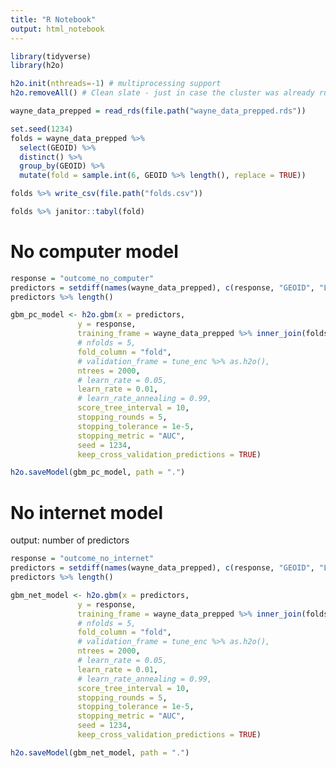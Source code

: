 ```yaml
---
title: "R Notebook"
output: html_notebook
---
```


```r
library(tidyverse)
library(h2o)

h2o.init(nthreads=-1) # multiprocessing support
h2o.removeAll() # Clean slate - just in case the cluster was already running
```


```r
wayne_data_prepped = read_rds(file.path("wayne_data_prepped.rds"))
```

```r
set.seed(1234)
folds = wayne_data_prepped %>%
  select(GEOID) %>%
  distinct() %>%
  group_by(GEOID) %>%
  mutate(fold = sample.int(6, GEOID %>% length(), replace = TRUE))

folds %>% write_csv(file.path("folds.csv"))

folds %>% janitor::tabyl(fold)
```

# No computer model

```r
response = "outcome_no_computer"
predictors = setdiff(names(wayne_data_prepped), c(response, "GEOID", "Location", "outcome_no_internet", computer_outcomes, internet_outcomes))
predictors %>% length()
```

```r
gbm_pc_model <- h2o.gbm(x = predictors,
               y = response,
               training_frame = wayne_data_prepped %>% inner_join(folds %>% filter(fold %in% 1:5)) %>% as.h2o(),
               # nfolds = 5,
               fold_column = "fold",
               # validation_frame = tune_enc %>% as.h2o(),
               ntrees = 2000,
               # learn_rate = 0.05,
               learn_rate = 0.01,
               # learn_rate_annealing = 0.99,
               score_tree_interval = 10,
               stopping_rounds = 5,
               stopping_tolerance = 1e-5,
               stopping_metric = "AUC",
               seed = 1234,
               keep_cross_validation_predictions = TRUE)

h2o.saveModel(gbm_pc_model, path = ".")
```


# No internet model

output: number of predictors

```r
response = "outcome_no_internet"
predictors = setdiff(names(wayne_data_prepped), c(response, "GEOID", "Location", "outcome_no_computer", computer_outcomes, internet_outcomes))
predictors %>% length()
```

```r
gbm_net_model <- h2o.gbm(x = predictors,
               y = response,
               training_frame = wayne_data_prepped %>% inner_join(folds %>% filter(fold %in% 1:5)) %>% as.h2o(),
               # nfolds = 5,
               fold_column = "fold",
               # validation_frame = tune_enc %>% as.h2o(),
               ntrees = 2000,
               # learn_rate = 0.05,
               learn_rate = 0.01,
               # learn_rate_annealing = 0.99,
               score_tree_interval = 10,
               stopping_rounds = 5,
               stopping_tolerance = 1e-5,
               stopping_metric = "AUC",
               seed = 1234,
               keep_cross_validation_predictions = TRUE)

h2o.saveModel(gbm_net_model, path = ".")
```
